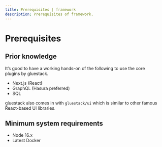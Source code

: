 ```yaml
---
title: Prerequisites | framework
description: Prerequisites of framework.
---
```



<Meta title="Prerequisites" />

# Prerequisites

## Prior knowledge

It’s good to have a working hands-on of the following to use the core plugins by gluestack.

- Next.js (React)
- GraphQL (Hasura preferred)
- SQL

gluestack also comes in with `gluestack/ui` which is similar to other famous React-based UI libraries.

## Minimum system requirements

- Node 16.x
- Latest Docker
